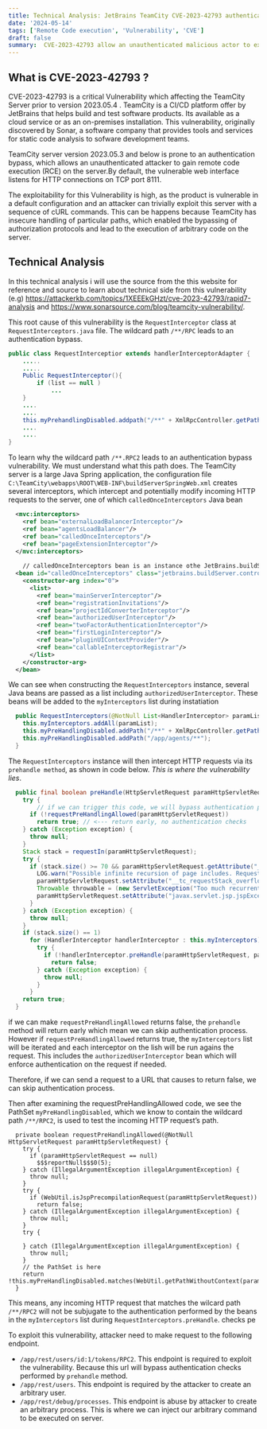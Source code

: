 ```yaml
---
title: Technical Analysis: JetBrains TeamCity CVE-2023-42793 authentication bypass to RCE.
date: '2024-05-14'
tags: ['Remote Code execution', 'Vulnerability', 'CVE']
draft: false
summary:  CVE-2023-42793 allow an unauthenticated malicious actor to execute arbitrary code on the TeamCity server prior to 2023.05.4. The exploitation of this CVE resulted in code execution with elevated privileges.
---
```


## What is CVE-2023-42793 ?

CVE-2023-42793 is a critical Vulnerability which affecting the TeamCity 
Server prior to version 2023.05.4 . TeamCity is a CI/CD platform offer by JetBrains that
helps build and test software products. Its available as a cloud service or as an on-premises
installation. This vulnerability, originally discovered by Sonar, a software company
that provides tools and services for static code analysis to sofware development teams.

TeamCity server version 2023.05.3 and below is prone to an authentication bypass, 
which allows an unauthenticated attacker to gain remote code execution (RCE) on 
the server.By default, the vulnerable web interface listens for HTTP connections on TCP port 8111.

The exploitability for this Vulnerability is high, as the product is vulnerable in 
a default configuration and an attacker can trivially exploit this server with a sequence
of cURL commands. This can be happens because TeamCity has insecure handling of particular 
paths, which enabled the bypassing of authorization protocols and lead to the execution
of arbitrary code on the server.

## Technical Analysis
In this technical analysis i will use the source from the this website
for reference and source to learn about technical side from this vulnerability (e.g)
https://attackerkb.com/topics/1XEEEkGHzt/cve-2023-42793/rapid7-analysis and 
https://www.sonarsource.com/blog/teamcity-vulnerability/.

This root cause of this vulnerability is the `RequestInterceptor` class at `RequestInterceptors.java` file.
The wildcard path `/**/RPC` leads to an authentication bypass.

```java:RequestInterceptors.java
public class RequestInterceptior extends handlerInterceptorAdapter {
    .....
    .....
    Public RequestInterceptor(){
        if (list == null )
            ...
    }
    ....
    ....
    this.myPrehandlingDisabled.addpath("/**" + XmlRpcController.getPathSuffix());
    ....
    ....
}

```
To learn why the wildcard path `/**.RPC2` leads to an authentication bypass vulnerability.
We must understand what this path does. The TeamCity server is a large Java Spring application, 
the configuration file `C:\TeamCity\webapps\ROOT\WEB-INF\buildServerSpringWeb.xml` creates several interceptors, 
which intercept and potentially modify incoming HTTP requests to the server, one of which `calledOnceInterceptors` Java bean

```xml:buildServerSpringWeb.xml
  <mvc:interceptors>
    <ref bean="externalLoadBalancerInterceptor"/>
    <ref bean="agentsLoadBalancer"/>
    <ref bean="calledOnceInterceptors"/>
    <ref bean="pageExtensionInterceptor"/>
  </mvc:interceptors>
  
    // calledOnceInterceptors bean is an instance othe JetBrains.buildServer.controllers.interceptors.RequestInterceptor
  <bean id="calledOnceInterceptors" class="jetbrains.buildServer.controllers.interceptors.RequestInterceptors">
    <constructor-arg index="0">
      <list>
        <ref bean="mainServerInterceptor"/>
        <ref bean="registrationInvitations"/>
        <ref bean="projectIdConverterInterceptor"/>
        <ref bean="authorizedUserInterceptor"/>
        <ref bean="twoFactorAuthenticationInterceptor"/>
        <ref bean="firstLoginInterceptor"/>
        <ref bean="pluginUIContextProvider"/>
        <ref bean="callableInterceptorRegistrar"/>
      </list>
    </constructor-arg>
  </bean>
```
We can see when constructing the `RequestInterceptors` instance, several Java beans are
passed as a list including `authorizedUserInterceptor`. These beans will be added to the 
`myInterceptors` list during instatiation

```java:RequestInterceptors.java
  public RequestInterceptors(@NotNull List<HandlerInterceptor> paramList) {
    this.myInterceptors.addAll(paramList);
    this.myPreHandlingDisabled.addPath("/**" + XmlRpcController.getPathSuffix());
    this.myPreHandlingDisabled.addPath("/app/agents/**");
  }
```
The `RequestInterceptors` instance will then intercept HTTP requests via its `prehandle method`, as shown in code below.
*This is where the vulnerability lies*.

```java:RequestInterceptors.java
  public final boolean preHandle(HttpServletRequest paramHttpServletRequest, HttpServletResponse paramHttpServletResponse, Object paramObject) throws Exception {
    try {
        // if we can trigger this code, we will bypass authentication process
      if (!requestPreHandlingAllowed(paramHttpServletRequest))
        return true; // <--- return early, no authentication checks
    } catch (Exception exception) {
      throw null;
    } 
    Stack stack = requestIn(paramHttpServletRequest);
    try {
      if (stack.size() >= 70 && paramHttpServletRequest.getAttribute("__tc_requestStack_overflow") == null) {
        LOG.warn("Possible infinite recursion of page includes. Request: " + WebUtil.getRequestDump(paramHttpServletRequest));
        paramHttpServletRequest.setAttribute("__tc_requestStack_overflow", this);
        Throwable throwable = (new ServletException("Too much recurrent forward or include operations")).fillInStackTrace();
        paramHttpServletRequest.setAttribute("javax.servlet.jsp.jspException", throwable);
      } 
    } catch (Exception exception) {
      throw null;
    } 
    if (stack.size() == 1)
      for (HandlerInterceptor handlerInterceptor : this.myInterceptors) {
        try {
          if (!handlerInterceptor.preHandle(paramHttpServletRequest, paramHttpServletResponse, paramObject)) // <--- enforce authentication checks :(
            return false; 
        } catch (Exception exception) {
          throw null;
        } 
      }  
    return true;
  }
```
if we can make `requestPreHandlingAllowed` returns false, the  `prehandle` 
method will return early which mean we can skip authentication process. However if `requestPreHandlingAllowed` returns true, the `myInterceptors` list will be iterated and each
interceptor on the lish will be run agains the request. This includes the `authorizedUserInterceptor` bean
which will enforce authentication on the request if needed.

Therefore, if we can send a request to a URL that causes to return false, we can skip
authentication process.

Then after examining the requestPreHandlingAllowed code, we see the PathSet
`myPreHandlingDisabled`, which we know to contain the wildcard path `/**/RPC2`, 
is used to test the incoming HTTP request’s path.

```java:code
  private boolean requestPreHandlingAllowed(@NotNull HttpServletRequest paramHttpServletRequest) {
    try {
      if (paramHttpServletRequest == null)
        $$$reportNull$$$0(5); 
    } catch (IllegalArgumentException illegalArgumentException) {
      throw null;
    } 
    try {
      if (WebUtil.isJspPrecompilationRequest(paramHttpServletRequest))
        return false; 
    } catch (IllegalArgumentException illegalArgumentException) {
      throw null;
    } 
    try {
    
    } catch (IllegalArgumentException illegalArgumentException) {
      throw null;
    }
    // the PathSet is here
    return !this.myPreHandlingDisabled.matches(WebUtil.getPathWithoutContext(paramHttpServletRequest));
  }

```
This means, any incoming HTTP request that matches the wilcard path `/**/RPC2` will not be 
subjugate to the authentication performed by the beans in the `myInterceptors` list during 
`RequestInterceptors.preHandle`.
checks pe

To exploit this vulnerability, attacker need to make request to the following endpoint.

- `/app/rest/users/id:1/tokens/RPC2`. This endpoint is required to exploit the vulnerability. Because this url will bypass
authentication checks performed by `prehandle` method.
- `/app/rest/users`.  This endpoint is required by the attacker to create an arbitrary user.
- `/app/rest/debug/processes`. This endpoint is abuse by attacker to create an arbitrary process. This is where we can
inject our arbitrary command to be executed on server.

